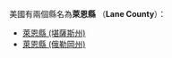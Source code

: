 美國有兩個縣名為'''萊恩縣''' （'''Lane County'''）：
* [[萊恩縣_(堪薩斯州)|萊恩縣 (堪薩斯州)]]
* [[萊恩縣_(俄勒岡州)|萊恩縣 (俄勒岡州)]]
{{disambig|L萊恩縣|Cat=三字县名消歧义}}